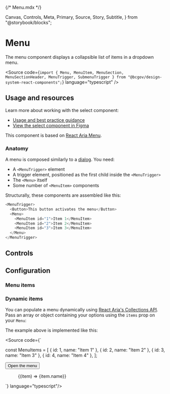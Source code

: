 {/* Menu.mdx */}

  Canvas,
  Controls,
  Meta,
  Primary,
  Source,
  Story,
  Subtitle,
} from "@storybook/blocks";


<Meta of={MenuStories} />

# Menu

<Subtitle>
  The menu component displays a collapsible list of items in a dropdown menu.
</Subtitle>

<Source
  code={`import { Menu, MenuItem, MenuSection, MenuSectionHeader, MenuTrigger, SubmenuTrigger } from "@bcgov/design-system-react-components";`}
  language="typescript"
/>

## Usage and resources

Learn more about working with the select component:

- [Usage and best practice guidance](https://www2.gov.bc.ca/gov/content?id=94129932F3384565A638034B69E0C943)
- [View the select component in Figma](https://www2.gov.bc.ca/gov/content?id=8E36BE1D10E04A17B0CD4D913FA7AC43#designers)

This component is based on [React Aria Menu](https://react-spectrum.adobe.com/react-aria/Menu.html).

### Anatomy

A menu is composed similarly to a [dialog](/docs/components-dialogs--docs). You need:

- A `<MenuTrigger>` element
- A trigger element, positioned as the first child inside the `<MenuTrigger>`
- The `<Menu>` itself
- Some number of `<MenuItem>` components

Structurally, these components are assembled like this:

```javascript
<MenuTrigger>
  <Button>This button activates the menu</Button>
  <Menu>
    <MenuItem id="1">Item 1</MenuItem>
    <MenuItem id="2">Item 2</MenuItem>
    <MenuItem id="3">Item 3</MenuItem>
  </Menu>
</MenuTrigger>
```

## Controls

<Primary of={MenuStories} />
<Controls of={MenuStories.MenuTemplate} />

## Configuration

### Menu items

### Dynamic items

You can populate a menu dynamically using [React Aria's Collections API](https://react-spectrum.adobe.com/react-aria/collections.html). Pass an array or object containing your options using the `items` prop on your `Menu`:

<Canvas of={MenuStories.MenuWithDynamicItems} />

The example above is implemented like this:

<Source code={`

const MenuItems = [
{ id: 1, name: "Item 1" },
{ id: 2, name: "Item 2" },
{ id: 3, name: "Item 3" },
{ id: 4, name: "Item 4" },
];

<MenuTrigger>
  <Button>Open the menu</Button>
  <Menu items={MenuItems}>
    {(item) => <MenuItem id={item.id}>{item.name}</MenuItem>}
  </Menu>
</MenuTrigger>

`} language="typescript"/>
